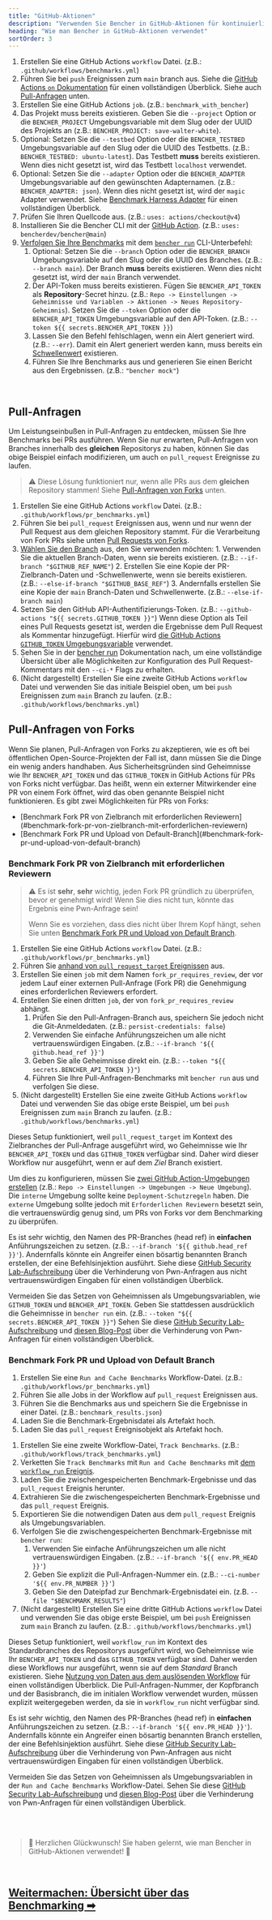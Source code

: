 ```yaml
---
title: "GitHub-Aktionen"
description: "Verwenden Sie Bencher in GitHub-Aktionen für kontinuierliches Benchmarking bei Pull-Anfragen"
heading: "Wie man Bencher in GitHub-Aktionen verwendet"
sortOrder: 3
---
```



<GitHubActions1 />

1. Erstellen Sie eine GitHub Actions `workflow` Datei. (z.B.: `.github/workflows/benchmarks.yml`)
2. Führen Sie bei `push` Ereignissen zum `main` branch aus. Siehe die [GitHub Actions `on` Dokumentation](https://docs.github.com/de/actions/using-workflows/workflow-syntax-for-github-actions#on) für einen vollständigen Überblick. Siehe auch [Pull-Anfragen](#pull-anfragen) unten.
3. Erstellen Sie eine GitHub Actions `job`. (z.B.: `benchmark_with_bencher`)
4. Das Projekt muss bereits existieren. Geben Sie die `--project` Option or die `BENCHER_PROJECT` Umgebungsvariable mit dem Slug oder der UUID des Projekts an (z.B.: `BENCHER_PROJECT: save-walter-white`).
6. Optional: Setzen Sie die `--testbed` Option oder die `BENCHER_TESTBED` Umgebungsvariable auf den Slug oder die UUID des Testbetts. (z.B.: `BENCHER_TESTBED: ubuntu-latest`). Das Testbett **muss** bereits existieren. Wenn dies nicht gesetzt ist, wird das Testbett `localhost` verwendet.
7. Optional: Setzen Sie die `--adapter` Option oder die `BENCHER_ADAPTER` Umgebungsvariable auf den gewünschten Adapternamen. (z.B.: `BENCHER_ADAPTER: json`). Wenn dies nicht gesetzt ist, wird der `magic` Adapter verwendet. Siehe [Benchmark Harness Adapter](/de/docs/explanation/adapters/) für einen vollständigen Überblick.
8. Prüfen Sie Ihren Quellcode aus. (z.B.: `uses: actions/checkout@v4`)
9. Installieren Sie die Bencher CLI mit der [GitHub Action](https://github.com/marketplace/actions/bencher-cli). (z.B.: `uses: bencherdev/bencher@main`)
10. [Verfolgen Sie Ihre Benchmarks](/de/docs/how-to/track-benchmarks/) mit dem <code><a href="/de/docs/explanation/bencher-run/">bencher run</a></code> CLI-Unterbefehl:
    1.  Optional: Setzen Sie die `--branch` Option oder die `BENCHER_BRANCH` Umgebungsvariable auf den Slug oder die UUID des Branches. (z.B.: `--branch main`). Der Branch **muss** bereits existieren. Wenn dies nicht gesetzt ist, wird der `main` Branch verwendet.
    2. Der API-Token muss bereits existieren. Fügen Sie `BENCHER_API_TOKEN` als **Repository**-Secret hinzu. (z.B.: `Repo -> Einstellungen -> Geheimnisse und Variablen -> Aktionen -> Neues Repository-Geheimnis`). Setzen Sie die `--token` Option oder die `BENCHER_API_TOKEN` Umgebungsvariable auf den API-Token. (z.B.: `--token ${{ secrets.BENCHER_API_TOKEN }}`)
    3.  Lassen Sie den Befehl fehlschlagen, wenn ein Alert generiert wird. (z.B.: `--err`). Damit ein Alert generiert werden kann, muss bereits ein [Schwellenwert](/de/docs/explanation/thresholds/) existieren.
    4.  Führen Sie Ihre Benchmarks aus und generieren Sie einen Bericht aus den Ergebnissen. (z.B.: `"bencher mock"`)

<br/>

## Pull-Anfragen

Um Leistungseinbußen in Pull-Anfragen zu entdecken, müssen Sie Ihre Benchmarks bei PRs ausführen.
Wenn Sie nur erwarten, Pull-Anfragen von Branches innerhalb des **gleichen** Repositorys zu haben, können Sie das obige Beispiel einfach modifizieren, um auch `on` `pull_request` Ereignisse zu laufen.

> ⚠️ Diese Lösung funktioniert nur, wenn alle PRs aus dem **gleichen** Repository stammen!
> Siehe [Pull-Anfragen von Forks](#pull-anfragen-von-forks) unten.

<GitHubActions2 />

1. Erstellen Sie eine GitHub Actions `workflow` Datei. (z.B.: `.github/workflows/pr_benchmarks.yml`)
2. Führen Sie bei `pull_request` Ereignissen aus, wenn und nur wenn der Pull Request aus dem gleichen Repository stammt. Für die Verarbeitung von Fork PRs siehe unten [Pull Requests von Forks](#pull-requests-from-forks).
3. [Wählen Sie den Branch](http://localhost:3000/de/docs/explanation/branch-selection/) aus, den Sie verwenden möchten:
        1. Verwenden Sie die aktuellen Branch-Daten, wenn sie bereits existieren. (z.B.: `--if-branch "$GITHUB_REF_NAME"`)
        2. Erstellen Sie eine Kopie der PR-Zielbranch-Daten und -Schwellenwerte, wenn sie bereits existieren. (z.B.: `--else-if-branch "$GITHUB_BASE_REF"`)
        3. Andernfalls erstellen Sie eine Kopie der `main` Branch-Daten und Schwellenwerte. (z.B.: `--else-if-branch main`)
4. Setzen Sie den GitHub API-Authentifizierungs-Token. (z.B.: `--github-actions "${{ secrets.GITHUB_TOKEN }}"`) Wenn diese Option als Teil eines Pull Requests gesetzt ist, werden die Ergebnisse dem Pull Request als Kommentar hinzugefügt. Hierfür wird [die GitHub Actions `GITHUB_TOKEN` Umgebungsvariable](https://docs.github.com/de/actions/security-guides/automatic-token-authentication) verwendet.
5. Sehen Sie in der [bencher run](/de/docs/explanation/bencher-run/) Dokumentation nach, um eine vollständige Übersicht über alle Möglichkeiten zur Konfiguration des Pull Request-Kommentars mit den `--ci-*` Flags zu erhalten.
6. (Nicht dargestellt) Erstellen Sie eine zweite GitHub Actions `workflow` Datei und verwenden Sie das initiale Beispiel oben, um bei `push` Ereignissen zum `main` Branch zu laufen. (z.B.: `.github/workflows/benchmarks.yml`)

## Pull-Anfragen von Forks

Wenn Sie planen, Pull-Anfragen von Forks zu akzeptieren, wie es oft bei öffentlichen Open-Source-Projekten der Fall ist,
dann müssen Sie die Dinge ein wenig anders handhaben.
Aus Sicherheitsgründen sind Geheimnisse wie Ihr `BENCHER_API_TOKEN` und das `GITHUB_TOKEN` in GitHub Actions für PRs von Forks nicht verfügbar.
Das heißt, wenn ein externer Mitwirkender eine PR von einem Fork öffnet, wird das oben genannte Beispiel nicht funktionieren.
Es gibt zwei Möglichkeiten für PRs von Forks:

<ul>
  <li>[Benchmark Fork PR von Zielbranch mit erforderlichen Reviewern](#benchmark-fork-pr-von-zielbranch-mit-erforderlichen-reviewern)</li>
  <li>[Benchmark Fork PR und Upload von Default-Branch](#benchmark-fork-pr-und-upload-von-default-branch)</li>
</ul>

### Benchmark Fork PR von Zielbranch mit erforderlichen Reviewern

> ⚠️ Es ist **sehr**, **sehr** wichtig, jeden Fork PR gründlich zu überprüfen, bevor er genehmigt wird!
> Wenn Sie dies nicht tun, könnte das Ergebnis eine Pwn-Anfrage sein!
>
> Wenn Sie es vorziehen, dass dies nicht über Ihrem Kopf hängt, sehen Sie unten [Benchmark Fork PR und Upload von Default Branch](#benchmark-fork-pr-und-upload-von-default-branch).

<GitHubActions3 />

1. Erstellen Sie eine GitHub Actions `workflow` Datei. (z.B.: `.github/workflows/pr_benchmarks.yml`)
2. Führen Sie [anhand von `pull_request_target` Ereignissen](https://docs.github.com/de/actions/using-workflows/events-that-trigger-workflows#pull_request_target) aus.
3. Erstellen Sie einen `job` mit dem Namen `fork_pr_requires_review`, der vor jedem Lauf einer externen Pull-Anfrage (Fork PR) die Genehmigung eines erforderlichen Reviewers erfordert.
4. Erstellen Sie einen dritten `job`, der von `fork_pr_requires_review` abhängt.
   1. Prüfen Sie den Pull-Anfragen-Branch aus, speichern Sie jedoch nicht die Git-Anmeldedaten. (z.B.: `persist-credentials: false`)
   2. Verwenden Sie einfache Anführungszeichen um alle nicht vertrauenswürdigen Eingaben. (z.B.: `--if-branch '${{ github.head_ref }}'`)
   3. Geben Sie alle Geheimnisse direkt ein. (z.B.: `--token "${{ secrets.BENCHER_API_TOKEN }}"`)
   4. Führen Sie Ihre Pull-Anfragen-Benchmarks mit `bencher run` aus und verfolgen Sie diese.
5. (Nicht dargestellt) Erstellen Sie eine zweite GitHub Actions `workflow` Datei und verwenden Sie das obige erste Beispiel, um bei `push` Ereignissen zum `main` Branch zu laufen. (z.B.: `.github/workflows/benchmarks.yml`)

Dieses Setup funktioniert, weil `pull_request_target` im Kontext des Zielbranches der Pull-Anfrage ausgeführt wird,
wo Geheimnisse wie Ihr `BENCHER_API_TOKEN` und das `GITHUB_TOKEN` verfügbar sind.
Daher wird dieser Workflow nur ausgeführt, wenn er auf dem _Ziel_ Branch existiert.

Um dies zu konfigurieren, müssen Sie [zwei GitHub Action-Umgebungen erstellen](https://docs.github.com/de/actions/deployment/targeting-different-environments/using-environments-for-deployment#using-an-environment)
(z.B.: `Repo -> Einstellungen -> Umgebungen -> Neue Umgebung`).
Die `interne` Umgebung sollte keine `Deployment-Schutzregeln` haben.
Die `externe` Umgebung sollte jedoch mit `Erforderlichen Reviewern` besetzt sein, die vertrauenswürdig genug sind, um PRs von Forks vor dem Benchmarking zu überprüfen.

Es ist sehr wichtig, den Namen des PR-Branches (head ref) in **einfachen** Anführungszeichen zu setzen. (z.B.: `--if-branch '${{ github.head_ref }}'`). Andernfalls könnte ein Angreifer einen bösartig benannten Branch erstellen, der eine Befehlsinjektion ausführt. Siehe diese [GitHub Security Lab-Aufschreibung](https://securitylab.github.com/research/github-actions-untrusted-input/) über die Verhinderung von Pwn-Anfragen aus nicht vertrauenswürdigen Eingaben für einen vollständigen Überblick.

Vermeiden Sie das Setzen von Geheimnissen als Umgebungsvariablen, wie `GITHUB_TOKEN` und `BENCHER_API_TOKEN`.
Geben Sie stattdessen ausdrücklich die Geheimnisse in `bencher run` ein. (z.B.: `--token "${{ secrets.BENCHER_API_TOKEN }}"`)
Sehen Sie diese [GitHub Security Lab-Aufschreibung](https://securitylab.github.com/research/github-actions-preventing-pwn-requests/)
und [diesen Blog-Post](https://nathandavison.com/blog/github-actions-and-the-threat-of-malicious-pull-requests)
über die Verhinderung von Pwn-Anfragen für einen vollständigen Überblick.

### Benchmark Fork PR und Upload von Default Branch

<GitHubActions4 />

1. Erstellen Sie eine `Run and Cache Benchmarks` Workflow-Datei. (z.B.: `.github/workflows/pr_benchmarks.yml`)
2. Führen Sie alle Jobs in der Workflow auf `pull_request` Ereignissen aus.
3. Führen Sie die Benchmarks aus und speichern Sie die Ergebnisse in einer Datei. (z.B.: `benchmark_results.json`)
4. Laden Sie die Benchmark-Ergebnisdatei als Artefakt hoch.
5. Laden Sie das `pull_request` Ereignisobjekt als Artefakt hoch.

<GitHubActions5 />

1. Erstellen Sie eine zweite Workflow-Datei, `Track Benchmarks`. (z.B.: `.github/workflows/track_benchmarks.yml`)
2. Verketten Sie `Track Benchmarks` mit `Run and Cache Benchmarks` mit [dem `workflow_run` Ereignis](https://docs.github.com/de/actions/using-workflows/events-that-trigger-workflows#workflow_run).
3. Laden Sie die zwischengespeicherten Benchmark-Ergebnisse und das `pull_request` Ereignis herunter.
4. Extrahieren Sie die zwischengespeicherten Benchmark-Ergebnisse und das `pull_request` Ereignis.
5. Exportieren Sie die notwendigen Daten aus dem `pull_request` Ereignis als Umgebungsvariablen.
6. Verfolgen Sie die zwischengespeicherten Benchmark-Ergebnisse mit `bencher run`:
   1. Verwenden Sie einfache Anführungszeichen um alle nicht vertrauenswürdigen Eingaben. (z.B.: `--if-branch '${{ env.PR_HEAD }}'`)
   2. Geben Sie explizit die Pull-Anfragen-Nummer ein. (z.B.: `--ci-number '${{ env.PR_NUMBER }}'`)
   3. Geben Sie den Dateipfad zur Benchmark-Ergebnisdatei ein. (z.B. `--file "$BENCHMARK_RESULTS"`)
7. (Nicht dargestellt) Erstellen Sie eine dritte GitHub Actions `workflow` Datei und verwenden Sie das obige erste Beispiel, um bei `push` Ereignissen zum `main` Branch zu laufen. (z.B.: `.github/workflows/benchmarks.yml`)

Dieses Setup funktioniert, weil `workflow_run` im Kontext des Standardbranches des Repositorys ausgeführt wird,
wo Geheimnisse wie Ihr `BENCHER_API_TOKEN` und das `GITHUB_TOKEN` verfügbar sind.
Daher werden diese Workflows nur ausgeführt, wenn sie auf dem _Standard_ Branch existieren.
Siehe [Nutzung von Daten aus dem auslösenden Workflow](https://docs.github.com/de/actions/using-workflows/events-that-trigger-workflows#using-data-from-the-triggering-workflow) für einen vollständigen Überblick.
Die Pull-Anfragen-Nummer, der Kopfbranch und der Basisbranch, die im initialen Workflow verwendet wurden, müssen explizit weitergegeben werden, da sie in `workflow_run` nicht verfügbar sind.

Es ist sehr wichtig, den Namen des PR-Branches (head ref) in **einfachen** Anführungszeichen zu setzen. (z.B.: `--if-branch '${{ env.PR_HEAD }}'`). Andernfalls könnte ein Angreifer einen bösartig benannten Branch erstellen, der eine Befehlsinjektion ausführt. Siehe diese [GitHub Security Lab-Aufschreibung](https://securitylab.github.com/research/github-actions-untrusted-input/) über die Verhinderung von Pwn-Anfragen aus nicht vertrauenswürdigen Eingaben für einen vollständigen Überblick.

Vermeiden Sie das Setzen von Geheimnissen als Umgebungsvariablen in der `Run and Cache Benchmarks` Workflow-Datei.
Sehen Sie diese [GitHub Security Lab-Aufschreibung](https://securitylab.github.com/research/github-actions-preventing-pwn-requests/)
und [diesen Blog-Post](https://nathandavison.com/blog/github-actions-and-the-threat-of-malicious-pull-requests)
über die Verhinderung von Pwn-Anfragen für einen vollständigen Überblick.

<br/>
<br/>

> 🐰 Herzlichen Glückwunsch! Sie haben gelernt, wie man Bencher in GitHub-Aktionen verwendet! 🎉

<br/>

<h2><a href="/de/docs/explanation/benchmarking/">Weitermachen: Übersicht über das Benchmarking ➡</a></h2>
